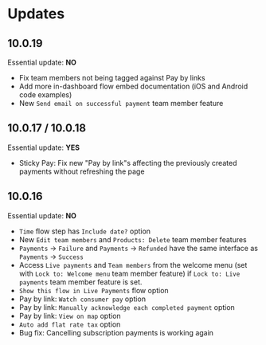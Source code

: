 # Updates

## 10.0.19

Essential update: **NO**

 - Fix team members not being tagged against Pay by links
 - Add more in-dashboard flow embed documentation (iOS and Android code examples)
 - New `Send email on successful payment` team member feature

## 10.0.17 / 10.0.18

Essential update: **YES**

 - Sticky Pay: Fix new "Pay by link"s affecting the previously created payments without refreshing the page

## 10.0.16

Essential update: **NO**

 - `Time` flow step has `Include date?` option
 - New `Edit team members` and `Products: Delete` team member features
 - `Payments` → `Failure` and `Payments` → `Refunded` have the same interface as `Payments` → `Success`
 - Access `Live payments` and `Team members` from the welcome menu (set with `Lock to: Welcome menu` team member feature) if `Lock to: Live payments` team member feature is set.
 - `Show this flow in Live Payments` flow option
 - Pay by link: `Watch consumer pay` option
 - Pay by link: `Manually acknowledge each completed payment` option
 - Pay by link: `View on map` option
 - `Auto add flat rate tax` option
 - Bug fix: Cancelling subscription payments is working again
